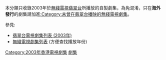 {{Catnav|頁面分類|...|香港電視節目|香港電視劇|無綫電視劇集}}
{{Catnav|頁面分類|...|香港電視節目|無綫電視節目|無綫電視劇集}}
{{Catnav|頁面分類|...|中文連續劇|香港電視劇|無綫電視劇集}}
{{Catnav|頁面分類|...|各國電視劇|香港電視劇|無綫電視劇集}}

本分類只收錄2003年於[[無綫電視|無綫電視]][[翡翠台|翡翠台]]所播放的自製劇集，為免混淆，只在'''海外發行'''的劇集請加進[[:Category:未曾在翡翠台播映的無綫電視劇集|:Category:未曾在翡翠台播映的無綫電視劇集]]。

參見:
*[[翡翠台電視劇集列表_(2003年)|翡翠台電視劇集列表 (2003年)]]
*[[無綫電視劇集列表|無綫電視劇集列表]] (方便查找播放年份)


{{cat year nav
| year = 2003
| cat = 無綫電視劇集
| sortkey = 無綫電視劇集
| article = 無綫電視劇
| in = 
}}

[[Category:2003年香港電視劇集|Category:2003年香港電視劇集]]
[[Category:2003年無綫電視節目|劇集]]
